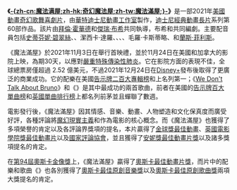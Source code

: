 '''《[[魔法满屋|-{zh-cn:魔法满屋;zh-hk:奇幻魔法屋;zh-tw:魔法滿屋;}-]]》'''是一部2021年[[美國|美國]][[電腦動畫|動畫]][[奇幻電影|奇幻]][[歌舞片|歌舞]][[喜劇片|喜劇片]]，由[[華特迪士尼動畫工作室|華特迪士尼動畫工作室]]製作，[[迪士尼經典動畫長片|迪士尼經典動畫長片]]系列第60部作品。該片由[[拜倫·霍華德|拜倫·霍華德]]和[[傑瑞·布希|傑瑞·布希]]共同執導，布希和{{le|查理斯·卡斯特羅·史密斯|Charise Castro Smith}}共同編劇。主要配音員包括[[史蒂芬妮·碧翠絲|史蒂芬妮·碧翠絲]]、{{le|黛安·格雷羅|Diane Guerrero}}、潔西卡·達羅、{{le|安琪·塞佩達|Angie Cepeda}}、{{le|威爾默·瓦德拉瑪|Wilmer Valderrama}}、{{le|卡蘿萊娜·蓋坦|Carolina Gaitan}}、毛羅·卡斯蒂略、{{le|愛達莎|Adassa}}和[[蘭斯·菲利斯|蘭斯·菲利斯]]。

《魔法滿屋》於2021年11月3日在{{le|埃爾卡皮坦劇院|El Capitan Theatre}}舉行首映禮，並於11月24日在美國和加拿大的影院上映，為期30天，以應對[[嚴重特殊傳染性肺炎|嚴重特殊傳染性肺炎]]。它在影院方面的表現不佳，全球總票房僅超過 2.52 億美元，不過2021年12月24日在[[Disney+|Disney+]]發布後取得了更廣泛的商業成功。它的配樂在美國[[告示牌二百大專輯榜|告示牌二百大專輯榜]]和{{le|英國合輯專輯排行榜|UK Compilation Chart}}上名列第一；《[[我們不提布魯諾|We Don't Talk About Bruno]]》和《{{le|Surface Pressure|Surface Pressure}}》是其中最成功的兩首歌曲，前者在美國的[[告示牌百大單曲榜|告示牌百大單曲榜]]和[[英國單曲排行榜|英國單曲排行榜]]上都名列前茅並且蟬聯了數週。

電影發行後，《魔法滿屋》因其情感、音樂、動畫、人物塑造和文化保真度而廣受好評，各種評論將[[魔幻現實主義|魔幻現實主義]]和{{le|跨代創傷|Transgenerational trauma}}作為電影的核心概念。而《魔法滿屋》也獲得了多項榮譽的肯定以及各評論界獎項的提名，本片贏得了[[金球獎最佳動畫|金球獎最佳動畫]]、[[英國電影學院獎最佳動畫片|英國電影學院獎最佳動畫片]]以及[[國家評論協會|國家評論協會]]{{le|國家評論協會獎最佳動畫片|National Board of Review Award for Best Animated Film|最佳動畫劇情片}}，並且獲得了[[安妮獎最佳動畫片獎|安妮獎最佳動畫片獎]]以及諸多獎項提名的肯定。

在[[第94屆奧斯卡金像獎|第94屆奧斯卡金像獎]]上，《魔法滿屋》贏得了[[奧斯卡最佳動畫片獎|奧斯卡最佳動畫片獎]]，而片中的配樂和歌曲《{{le|Dos Oruguitas|Dos Oruguitas}}》也各別獲得了[[奧斯卡最佳原創音樂獎|奧斯卡最佳原創音樂獎]]以及[[奧斯卡最佳原創歌曲獎|奧斯卡最佳原創歌曲獎]]兩項大獎提名的肯定。